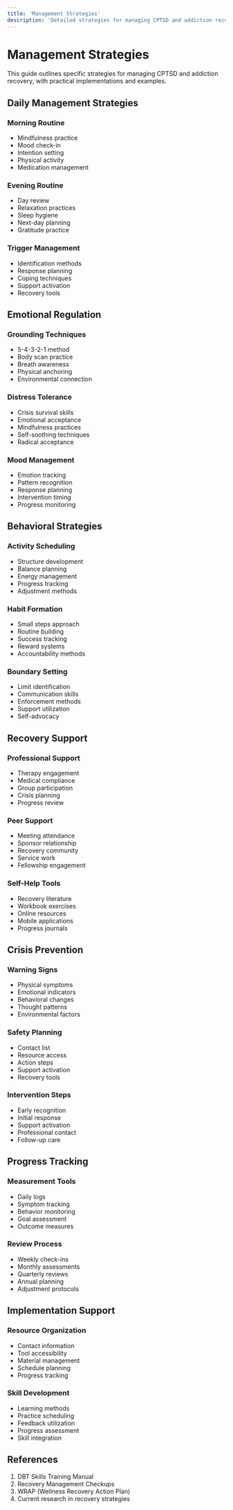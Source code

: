 ```yaml
---
title: 'Management Strategies'
description: 'Detailed strategies for managing CPTSD and addiction recovery'
---
```


# Management Strategies

This guide outlines specific strategies for managing CPTSD and addiction recovery, with practical implementations and examples.

## Daily Management Strategies

### Morning Routine
- Mindfulness practice
- Mood check-in
- Intention setting
- Physical activity
- Medication management

### Evening Routine
- Day review
- Relaxation practices
- Sleep hygiene
- Next-day planning
- Gratitude practice

### Trigger Management
- Identification methods
- Response planning
- Coping techniques
- Support activation
- Recovery tools

## Emotional Regulation

### Grounding Techniques
- 5-4-3-2-1 method
- Body scan practice
- Breath awareness
- Physical anchoring
- Environmental connection

### Distress Tolerance
- Crisis survival skills
- Emotional acceptance
- Mindfulness practices
- Self-soothing techniques
- Radical acceptance

### Mood Management
- Emotion tracking
- Pattern recognition
- Response planning
- Intervention timing
- Progress monitoring

## Behavioral Strategies

### Activity Scheduling
- Structure development
- Balance planning
- Energy management
- Progress tracking
- Adjustment methods

### Habit Formation
- Small steps approach
- Routine building
- Success tracking
- Reward systems
- Accountability methods

### Boundary Setting
- Limit identification
- Communication skills
- Enforcement methods
- Support utilization
- Self-advocacy

## Recovery Support

### Professional Support
- Therapy engagement
- Medical compliance
- Group participation
- Crisis planning
- Progress review

### Peer Support
- Meeting attendance
- Sponsor relationship
- Recovery community
- Service work
- Fellowship engagement

### Self-Help Tools
- Recovery literature
- Workbook exercises
- Online resources
- Mobile applications
- Progress journals

## Crisis Prevention

### Warning Signs
- Physical symptoms
- Emotional indicators
- Behavioral changes
- Thought patterns
- Environmental factors

### Safety Planning
- Contact list
- Resource access
- Action steps
- Support activation
- Recovery tools

### Intervention Steps
- Early recognition
- Initial response
- Support activation
- Professional contact
- Follow-up care

## Progress Tracking

### Measurement Tools
- Daily logs
- Symptom tracking
- Behavior monitoring
- Goal assessment
- Outcome measures

### Review Process
- Weekly check-ins
- Monthly assessments
- Quarterly reviews
- Annual planning
- Adjustment protocols

## Implementation Support

### Resource Organization
- Contact information
- Tool accessibility
- Material management
- Schedule planning
- Progress tracking

### Skill Development
- Learning methods
- Practice scheduling
- Feedback utilization
- Progress assessment
- Skill integration

## References

1. DBT Skills Training Manual
2. Recovery Management Checkups
3. WRAP (Wellness Recovery Action Plan)
4. Current research in recovery strategies 